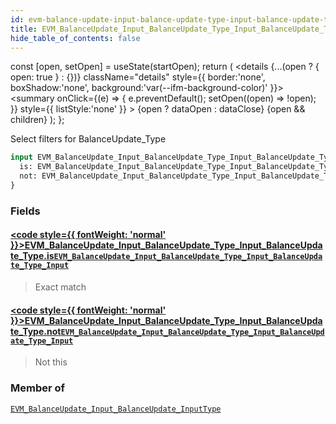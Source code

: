 ```yaml
---
id: evm-balance-update-input-balance-update-type-input-balance-update-type
title: EVM_BalanceUpdate_Input_BalanceUpdate_Type_Input_BalanceUpdate_Type
hide_table_of_contents: false
---
```







  const [open, setOpen] = useState(startOpen);
  return (
    <details {...(open ? { open: true } : {})} className="details" style={{ border:'none', boxShadow:'none', background:'var(--ifm-background-color)' }}>
      <summary
        onClick={(e) => {
          e.preventDefault();
          setOpen((open) => !open);
        }}
        style={{ listStyle:'none' }}
      >
      {open ? dataOpen : dataClose}
      </summary>
      {open && children}
    </details>
  );
};




Select filters for BalanceUpdate_Type


```graphql
input EVM_BalanceUpdate_Input_BalanceUpdate_Type_Input_BalanceUpdate_Type {
  is: EVM_BalanceUpdate_Input_BalanceUpdate_Type_Input_BalanceUpdate_Type_Input
  not: EVM_BalanceUpdate_Input_BalanceUpdate_Type_Input_BalanceUpdate_Type_Input
}
```




### Fields

#### [<code style={{ fontWeight: 'normal' }}>EVM_BalanceUpdate_Input_BalanceUpdate_Type_Input_BalanceUpdate_Type.<b>is</b></code>](#)<Bullet />[`EVM_BalanceUpdate_Input_BalanceUpdate_Type_Input_BalanceUpdate_Type_Input`](/docs/graphql-reference/enums/evm-balance-update-input-balance-update-type-input-balance-update-type-input) <Badge class="secondary" text="enum"/>
> Exact match
> 

#### [<code style={{ fontWeight: 'normal' }}>EVM_BalanceUpdate_Input_BalanceUpdate_Type_Input_BalanceUpdate_Type.<b>not</b></code>](#)<Bullet />[`EVM_BalanceUpdate_Input_BalanceUpdate_Type_Input_BalanceUpdate_Type_Input`](/docs/graphql-reference/enums/evm-balance-update-input-balance-update-type-input-balance-update-type-input) <Badge class="secondary" text="enum"/>
> Not this
> 



### Member of

[`EVM_BalanceUpdate_Input_BalanceUpdate_InputType`](/docs/graphql-reference/inputs/evm-balance-update-input-balance-update-input-type)  <Badge class="secondary" text="input"/>

